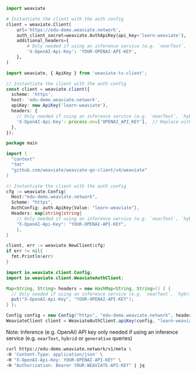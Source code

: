 <!-- Delete these imports if already imported in the file -->

<Tabs groupId="languages">
<TabItem value="py" label="Python">

```python
import weaviate

# Instantiate the client with the auth config
client = weaviate.Client(
    url='https://edu-demo.weaviate.network',
    auth_client_secret=weaviate.AuthApiKey(api_key='learn-weaviate'),
    additional_headers={
        # Only needed if using an inference service (e.g. `nearText`, `hybrid` or `generative` queries)
        'X-OpenAI-Api-Key': 'YOUR-OPENAI-API-KEY',
    },
)
```

</TabItem>
<TabItem value="js" label="JavaScript/TypeScript">

```ts
import weaviate, { ApiKey } from 'weaviate-ts-client';

// Instantiate the client with the auth config
const client = weaviate.client({
  scheme: 'https',
  host: 'edu-demo.weaviate.network',
  apiKey: new ApiKey('learn-weaviate'),
  headers: {
    // Only needed if using an inference service (e.g. `nearText`, `hybrid` or `generative` queries)
    'X-OpenAI-Api-Key': process.env['OPENAI_API_KEY'],  // Replace with your API key
  },
});
```

</TabItem>
<TabItem value="go" label="Go">

```go
package main

import (
  "context"
  "fmt"
  "github.com/weaviate/weaviate-go-client/v4/weaviate"
)

// Instantiate the client with the auth config
cfg := weaviate.Config{
  Host:"edu-demo.weaviate.network",
  Scheme: "https",
  AuthConfig: auth.ApiKey{Value: "learn-weaviate"},
  Headers: map[string]string{
    // Only needed if using an inference service (e.g. `nearText`, `hybrid` or `generative` queries)
    "X-OpenAI-Api-Key": "YOUR-OPENAI-API-KEY",
    },
}

client, err := weaviate.NewClient(cfg)
if err != nil{
  fmt.Println(err)
}
```

</TabItem>
<TabItem value="java" label="Java">

```java
import io.weaviate.client.Config;
import io.weaviate.client.WeaviateAuthClient;

Map<String, String> headers = new HashMap<String, String>() { {
  // Only needed if using an inference service (e.g. `nearText`, `hybrid` or `generative` queries)
  put("X-OpenAI-Api-Key", "YOUR-OPENAI-API-KEY");
} };

Config config = new Config("https", "edu-demo.weaviate.network", headers);
WeaviateClient client = WeaviateAuthClient.apiKey(config, "learn-weaviate");
```

</TabItem>
<TabItem value="curl" label="Curl">

Note: Inference (e.g. OpenAI) API key only needed if using an inference service (e.g. `nearText`, `hybrid` or `generative` queries)
```bash
curl https://edu-demo.weaviate.network/v1/meta \
-H 'Content-Type: application/json' \
-H "X-OpenAI-Api-Key: YOUR-OPENAI-API-KEY" \
-H "Authorization: Bearer YOUR-WEAVIATE-API-KEY" | jq
```

</TabItem>
</Tabs>
